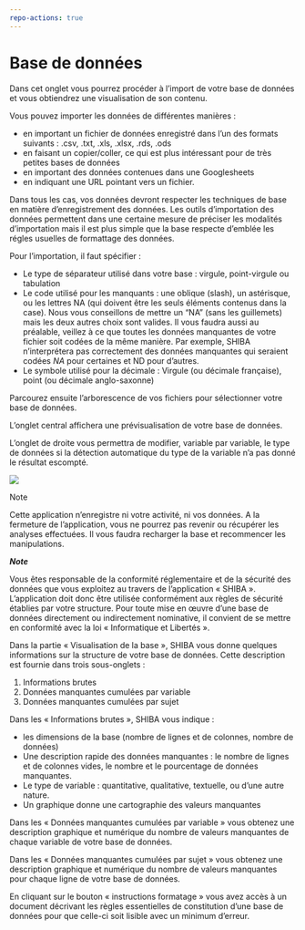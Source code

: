 ```yaml
---
repo-actions: true
---
```



# Base de données



Dans cet onglet vous pourrez procéder à l’import de votre base de données et vous obtiendrez une visualisation de son contenu. 

Vous pouvez importer les données de différentes manières : 

- en important un fichier de données enregistré dans l'un des formats suivants : .csv, .txt, .xls, .xlsx, .rds, .ods
- en faisant un copier/coller, ce qui est plus intéressant pour de très petites bases de données
- en important des données contenues dans une Googlesheets
- en indiquant une URL pointant vers un fichier. 

Dans tous les cas, vos données devront respecter les techniques de base en matière d'enregistrement des données. Les outils d'importation des données permettent dans une certaine mesure de préciser les modalités d'importation mais il est plus simple que la base respecte d'emblée les régles usuelles de formattage des données.   

Pour l’importation, il faut spécifier : 

- Le type de séparateur utilisé dans votre base : virgule, point-virgule ou tabulation
- Le code utilisé pour les manquants : une oblique (slash), un astérisque, ou les lettres NA (qui doivent être les seuls éléments contenus dans la case). Nous vous conseillons de mettre un "NA" (sans les guillemets) mais les deux autres choix sont valides.  Il vous faudra aussi au préalable, veillez à ce que toutes les données manquantes de votre fichier soit codées de la même manière. Par exemple, SHIBA n’interprétera pas correctement des données manquantes qui seraient codées *NA* pour certaines et ND pour d’autres.
- Le symbole utilisé pour la décimale : Virgule (ou décimale française), point (ou décimale anglo-saxonne)
 

Parcourez ensuite l’arborescence de vos fichiers pour sélectionner votre base de données. 

L'onglet central affichera une prévisualisation de votre base de données. 

L'onglet de droite vous permettra de modifier, variable par variable, le type de données si la détection automatique du type de la variable n'a pas donné le résultat escompté. 

<!-- \* Un exemple de fichier au format .CSV adéquat est téléchargeable en cliquant sur : [ Télécharger Exemple de base de données](http://127.0.0.1:3450/session/01148853f4c46e5f2042e6bc11e735e3/download/Accueil_1-DLcsv?w=) -->

![](images/tableau.png)

Note

Cette application n'enregistre ni votre activité, ni vos données. A la fermeture de l'application, vous ne pourrez pas revenir ou récupérer les analyses effectuées. Il vous faudra recharger la base et recommencer les manipulations.


***Note***

Vous êtes responsable de la conformité réglementaire et de la sécurité des données que vous exploitez au travers de l’application « SHIBA ». L’application doit donc être utilisée conformément aux règles de sécurité établies par votre structure. Pour toute mise en œuvre d’une base de données directement ou indirectement nominative, il convient de se mettre en conformité avec la loi « Informatique et Libertés ».


Dans la partie « Visualisation de la base », SHIBA vous donne quelques informations sur la structure de votre base de données. Cette description est fournie dans trois sous-onglets : 

1. Informations brutes
1. Données manquantes cumulées par variable
1. Données manquantes cumulées par sujet

Dans les « Informations brutes », SHIBA vous indique : 

- les dimensions de la base (nombre de lignes et de colonnes, nombre de données)
- Une description rapide des données manquantes : le nombre de lignes et de colonnes vides, le nombre et le pourcentage de données manquantes. 
- Le type de variable : quantitative, qualitative, textuelle, ou d’une autre nature. 
- Un graphique donne une cartographie des valeurs manquantes

Dans les « Données manquantes cumulées par variable » vous obtenez une description graphique et numérique du nombre de valeurs manquantes de chaque variable de votre base de données. 

Dans les « Données manquantes cumulées par sujet » vous obtenez une description graphique et numérique du nombre de valeurs manquantes pour chaque ligne de votre base de données. 

En cliquant sur le bouton « instructions formatage » vous avez accès à un document décrivant les règles essentielles de constitution d’une base de données pour que celle-ci soit lisible avec un minimum d’erreur. 





